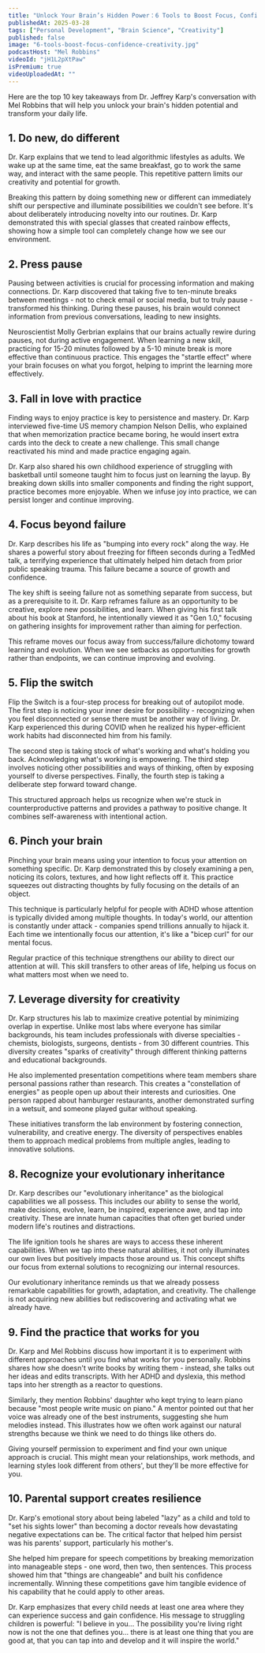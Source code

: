 ```yaml
---
title: "Unlock Your Brain’s Hidden Power：6 Tools to Boost Focus, Confidence, and Creativity"
publishedAt: 2025-03-28
tags: ["Personal Development", "Brain Science", "Creativity"]
published: false
image: "6-tools-boost-focus-confidence-creativity.jpg"
podcastHost: "Mel Robbins"
videoId: "jH1L2pXtPaw"
isPremium: true
videoUploadedAt: ""
---
```



<PodcastSummaryPageLayout frontmatter={frontmatter}>

Here are the top 10 key takeaways from Dr. Jeffrey Karp's conversation with Mel Robbins that will help you unlock your brain's hidden potential and transform your daily life.

## 1. Do new, do different

Dr. Karp explains that we tend to lead algorithmic lifestyles as adults. We wake up at the same time, eat the same breakfast, go to work the same way, and interact with the same people. This repetitive pattern limits our creativity and potential for growth.

Breaking this pattern by doing something new or different can immediately shift our perspective and illuminate possibilities we couldn't see before. It's about deliberately introducing novelty into our routines. Dr. Karp demonstrated this with special glasses that created rainbow effects, showing how a simple tool can completely change how we see our environment.

## 2. Press pause

Pausing between activities is crucial for processing information and making connections. Dr. Karp discovered that taking five to ten-minute breaks between meetings - not to check email or social media, but to truly pause - transformed his thinking. During these pauses, his brain would connect information from previous conversations, leading to new insights.

Neuroscientist Molly Gerbrian explains that our brains actually rewire during pauses, not during active engagement. When learning a new skill, practicing for 15-20 minutes followed by a 5-10 minute break is more effective than continuous practice. This engages the "startle effect" where your brain focuses on what you forgot, helping to imprint the learning more effectively.

## 3. Fall in love with practice

Finding ways to enjoy practice is key to persistence and mastery. Dr. Karp interviewed five-time US memory champion Nelson Dellis, who explained that when memorization practice became boring, he would insert extra cards into the deck to create a new challenge. This small change reactivated his mind and made practice engaging again.

Dr. Karp also shared his own childhood experience of struggling with basketball until someone taught him to focus just on learning the layup. By breaking down skills into smaller components and finding the right support, practice becomes more enjoyable. When we infuse joy into practice, we can persist longer and continue improving.

## 4. Focus beyond failure

Dr. Karp describes his life as "bumping into every rock" along the way. He shares a powerful story about freezing for fifteen seconds during a TedMed talk, a terrifying experience that ultimately helped him detach from prior public speaking trauma. This failure became a source of growth and confidence.

The key shift is seeing failure not as something separate from success, but as a prerequisite to it. Dr. Karp reframes failure as an opportunity to be creative, explore new possibilities, and learn. When giving his first talk about his book at Stanford, he intentionally viewed it as "Gen 1.0," focusing on gathering insights for improvement rather than aiming for perfection.

This reframe moves our focus away from success/failure dichotomy toward learning and evolution. When we see setbacks as opportunities for growth rather than endpoints, we can continue improving and evolving.

## 5. Flip the switch

Flip the Switch is a four-step process for breaking out of autopilot mode. The first step is noticing your inner desire for possibility - recognizing when you feel disconnected or sense there must be another way of living. Dr. Karp experienced this during COVID when he realized his hyper-efficient work habits had disconnected him from his family.

The second step is taking stock of what's working and what's holding you back. Acknowledging what's working is empowering. The third step involves noticing other possibilities and ways of thinking, often by exposing yourself to diverse perspectives. Finally, the fourth step is taking a deliberate step forward toward change.

This structured approach helps us recognize when we're stuck in counterproductive patterns and provides a pathway to positive change. It combines self-awareness with intentional action.

## 6. Pinch your brain

Pinching your brain means using your intention to focus your attention on something specific. Dr. Karp demonstrated this by closely examining a pen, noticing its colors, textures, and how light reflects off it. This practice squeezes out distracting thoughts by fully focusing on the details of an object.

This technique is particularly helpful for people with ADHD whose attention is typically divided among multiple thoughts. In today's world, our attention is constantly under attack - companies spend trillions annually to hijack it. Each time we intentionally focus our attention, it's like a "bicep curl" for our mental focus.

Regular practice of this technique strengthens our ability to direct our attention at will. This skill transfers to other areas of life, helping us focus on what matters most when we need to.

## 7. Leverage diversity for creativity

Dr. Karp structures his lab to maximize creative potential by minimizing overlap in expertise. Unlike most labs where everyone has similar backgrounds, his team includes professionals with diverse specialties - chemists, biologists, surgeons, dentists - from 30 different countries. This diversity creates "sparks of creativity" through different thinking patterns and educational backgrounds.

He also implemented presentation competitions where team members share personal passions rather than research. This creates a "constellation of energies" as people open up about their interests and curiosities. One person rapped about hamburger restaurants, another demonstrated surfing in a wetsuit, and someone played guitar without speaking.

These initiatives transform the lab environment by fostering connection, vulnerability, and creative energy. The diversity of perspectives enables them to approach medical problems from multiple angles, leading to innovative solutions.

## 8. Recognize your evolutionary inheritance

Dr. Karp describes our "evolutionary inheritance" as the biological capabilities we all possess. This includes our ability to sense the world, make decisions, evolve, learn, be inspired, experience awe, and tap into creativity. These are innate human capacities that often get buried under modern life's routines and distractions.

The life ignition tools he shares are ways to access these inherent capabilities. When we tap into these natural abilities, it not only illuminates our own lives but positively impacts those around us. This concept shifts our focus from external solutions to recognizing our internal resources.

Our evolutionary inheritance reminds us that we already possess remarkable capabilities for growth, adaptation, and creativity. The challenge is not acquiring new abilities but rediscovering and activating what we already have.

## 9. Find the practice that works for you

Dr. Karp and Mel Robbins discuss how important it is to experiment with different approaches until you find what works for you personally. Robbins shares how she doesn't write books by writing them - instead, she talks out her ideas and edits transcripts. With her ADHD and dyslexia, this method taps into her strength as a reactor to questions.

Similarly, they mention Robbins' daughter who kept trying to learn piano because "most people write music on piano." A mentor pointed out that her voice was already one of the best instruments, suggesting she hum melodies instead. This illustrates how we often work against our natural strengths because we think we need to do things like others do.

Giving yourself permission to experiment and find your own unique approach is crucial. This might mean your relationships, work methods, and learning styles look different from others', but they'll be more effective for you.

## 10. Parental support creates resilience

Dr. Karp's emotional story about being labeled "lazy" as a child and told to "set his sights lower" than becoming a doctor reveals how devastating negative expectations can be. The critical factor that helped him persist was his parents' support, particularly his mother's.

She helped him prepare for speech competitions by breaking memorization into manageable steps - one word, then two, then sentences. This process showed him that "things are changeable" and built his confidence incrementally. Winning these competitions gave him tangible evidence of his capability that he could apply to other areas.

Dr. Karp emphasizes that every child needs at least one area where they can experience success and gain confidence. His message to struggling children is powerful: "I believe in you... The possibility you're living right now is not the one that defines you... there is at least one thing that you are good at, that you can tap into and develop and it will inspire the world."

</PodcastSummaryPageLayout>
